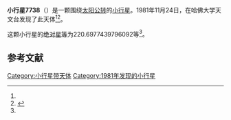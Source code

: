 {{Infobox planet
| bgcolour = #FFFFC0
| name = 7738 Heyman
| symbol = 
| image = 
| caption = 
| discovery = yes
| discovery_ref = 
| discoverer = {{link-en|橡树岭天文台|Oak Ridge Observatory}}
| discovery_site = [[哈佛大学天文台|哈佛大学天文台]] 
| discovered = 1981年11月24日
| designations = yes
| mp_name = 
| named_after = 
| alt_names = 1981 WS1/ 1991 UW
| mp_category = [[主带小行星|主带小行星]]
| orbit_ref = <ref name="a">[http://ssd.jpl.nasa.gov/sbdb.cgi?sstr=7738 7738 Heyman] {{Wayback|url=http://ssd.jpl.nasa.gov/sbdb.cgi?sstr=7738 |date=20210720213102 }}，小行星數據庫瀏覽器（JPL Small-Body Database Browser）－[[美国国家航空航天局|美国国家航空航天局]]喷气推进实验室</ref>
| epoch = 2456400.5 (2013年4月18日更新)
| aphelion = {{convert|2.660749171721756|AU|km|3|abbr=on|lk=out}}
| perihelion = {{convert|1.838555279721611|AU|km|3|abbr=on}}
| semimajor = {{convert|2.249652225721684|AU|km|3|abbr=on}}
| eccentricity = 0.182737999
| period = 1232.456232 [[日|日]]<br />3.37[[儒略年|儒略年]]
| avg_speed = 
| inclination = 5.956582626856338
| asc_node = 66.34102574376801
| mean_anomaly = 
| arg_peri = 220.6977439796092
| satellites = 
| physical_characteristics = yes
| dimensions = 
| mass = 
| density = 
| surface_grav = 
| escape_velocity = 
| sidereal_day = 
| axial_tilt = 
| pole_ecliptic_lat = 
| pole_ecliptic_lon = 
| albedo = 
| temperatures= 
| temp_name1 = 
| mean_temp_1 = 
| max_temp_1 = 
| temp_name2 = 
| max_temp_2 = 
| spectral_type = 
| abs_magnitude = 220.6977439796092
}}

'''小行星7738'''（{{lang-en|7738 Heyman}}）是一颗围绕[[太阳|太阳]][[公转|公转]]的[[小行星|小行星]]。1981年11月24日，{{link-en|橡树岭天文台|Oak Ridge Observatory}}在哈佛大学天文台发现了此天体<ref name="a" /><ref>{{cite news|title=小行星列表|url=http://cfa-www.harvard.edu/iau/lists/NumberedMPs.txt|accessdate=2013-07-08|newspaper=哈佛大学|archive-date=2008-05-17|archive-url=https://web.archive.org/web/20080517010638/http://cfa-www.harvard.edu/iau/lists/NumberedMPs.txt|dead-url=no}}</ref>。

这颗小行星的[[绝对星等|绝对星等]]为220.6977439796092等<ref name="a" />。

==参考文献==
{{reflist}}
{{Minor Planet Number|[[小行星7737|小行星7737]]|[[小行星7739|小行星7739]]}}

{{小天体}}

[[Category:小行星带天体|Category:小行星带天体]]
[[Category:1981年发现的小行星|Category:1981年发现的小行星]]

{{asteroid-stub}}